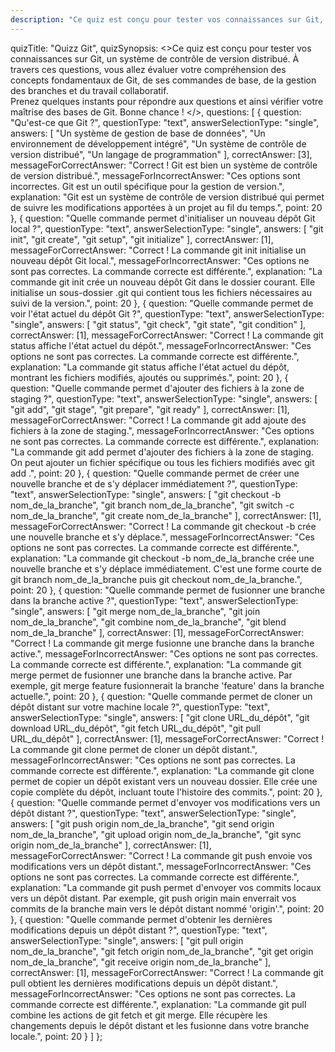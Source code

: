 ```yaml
---
description: "Ce quiz est conçu pour tester vos connaissances sur Git, un système de contrôle de version distribué. À travers ces questions, vous allez évaluer votre compréhension des concepts fondamentaux de Git, de ses commandes de base, de la gestion des branches et du travail collaboratif."
---
```

  quizTitle: "Quizz Git",
  quizSynopsis: <>Ce quiz est conçu pour tester vos connaissances sur Git, un système de contrôle de version distribué. À travers ces questions, vous allez évaluer votre compréhension des concepts fondamentaux de Git, de ses commandes de base, de la gestion des branches et du travail collaboratif.
    <br />
    Prenez quelques instants pour répondre aux questions et ainsi vérifier votre maîtrise des bases de Git. Bonne chance !
  </>,
  questions: [
    {
      question: "Qu'est-ce que Git ?",
      questionType: "text",
      answerSelectionType: "single",
      answers: [
        "Un système de gestion de base de données",
        "Un environnement de développement intégré",
        "Un système de contrôle de version distribué",
        "Un langage de programmation"
      ],
      correctAnswer: [3],
      messageForCorrectAnswer: "Correct ! Git est bien un système de contrôle de version distribué.",
      messageForIncorrectAnswer: "Ces options sont incorrectes. Git est un outil spécifique pour la gestion de version.",
      explanation: "Git est un système de contrôle de version distribué qui permet de suivre les modifications apportées à un projet au fil du temps.",
      point: 20
    },
    {
      question: "Quelle commande permet d'initialiser un nouveau dépôt Git local ?",
      questionType: "text",
      answerSelectionType: "single",
      answers: [
        "git init",
        "git create",
        "git setup",
        "git initialize"
      ],
      correctAnswer: [1],
      messageForCorrectAnswer: "Correct ! La commande git init initialise un nouveau dépôt Git local.",
      messageForIncorrectAnswer: "Ces options ne sont pas correctes. La commande correcte est différente.",
      explanation: "La commande git init crée un nouveau dépôt Git dans le dossier courant. Elle initialise un sous-dossier .git qui contient tous les fichiers nécessaires au suivi de la version.",
      point: 20
    },
    {
      question: "Quelle commande permet de voir l'état actuel du dépôt Git ?",
      questionType: "text",
      answerSelectionType: "single",
      answers: [
        "git status",
        "git check",
        "git state",
        "git condition"
      ],
      correctAnswer: [1],
      messageForCorrectAnswer: "Correct ! La commande git status affiche l'état actuel du dépôt.",
      messageForIncorrectAnswer: "Ces options ne sont pas correctes. La commande correcte est différente.",
      explanation: "La commande git status affiche l'état actuel du dépôt, montrant les fichiers modifiés, ajoutés ou supprimés.",
      point: 20
    },
    {
      question: "Quelle commande permet d'ajouter des fichiers à la zone de staging ?",
      questionType: "text",
      answerSelectionType: "single",
      answers: [
        "git add",
        "git stage",
        "git prepare",
        "git ready"
      ],
      correctAnswer: [1],
      messageForCorrectAnswer: "Correct ! La commande git add ajoute des fichiers à la zone de staging.",
      messageForIncorrectAnswer: "Ces options ne sont pas correctes. La commande correcte est différente.",
      explanation: "La commande git add permet d'ajouter des fichiers à la zone de staging. On peut ajouter un fichier spécifique ou tous les fichiers modifiés avec git add .",
      point: 20
    },
    {
      question: "Quelle commande permet de créer une nouvelle branche et de s'y déplacer immédiatement ?",
      questionType: "text",
      answerSelectionType: "single",
      answers: [
        "git checkout -b nom_de_la_branche",
        "git branch nom_de_la_branche",
        "git switch -c nom_de_la_branche",
        "git create nom_de_la_branche"
      ],
      correctAnswer: [1],
      messageForCorrectAnswer: "Correct ! La commande git checkout -b crée une nouvelle branche et s'y déplace.",
      messageForIncorrectAnswer: "Ces options ne sont pas correctes. La commande correcte est différente.",
      explanation: "La commande git checkout -b nom_de_la_branche crée une nouvelle branche et s'y déplace immédiatement. C'est une forme courte de git branch nom_de_la_branche puis git checkout nom_de_la_branche.",
      point: 20
    },
    {
      question: "Quelle commande permet de fusionner une branche dans la branche active ?",
      questionType: "text",
      answerSelectionType: "single",
      answers: [
        "git merge nom_de_la_branche",
        "git join nom_de_la_branche",
        "git combine nom_de_la_branche",
        "git blend nom_de_la_branche"
      ],
      correctAnswer: [1],
      messageForCorrectAnswer: "Correct ! La commande git merge fusionne une branche dans la branche active.",
      messageForIncorrectAnswer: "Ces options ne sont pas correctes. La commande correcte est différente.",
      explanation: "La commande git merge permet de fusionner une branche dans la branche active. Par exemple, git merge feature fusionnerait la branche 'feature' dans la branche actuelle.",
      point: 20
    },
    {
      question: "Quelle commande permet de cloner un dépôt distant sur votre machine locale ?",
      questionType: "text",
      answerSelectionType: "single",
      answers: [
        "git clone URL_du_dépôt",
        "git download URL_du_dépôt",
        "git fetch URL_du_dépôt",
        "git pull URL_du_dépôt"
      ],
      correctAnswer: [1],
      messageForCorrectAnswer: "Correct ! La commande git clone permet de cloner un dépôt distant.",
      messageForIncorrectAnswer: "Ces options ne sont pas correctes. La commande correcte est différente.",
      explanation: "La commande git clone permet de copier un dépôt existant vers un nouveau dossier. Elle crée une copie complète du dépôt, incluant toute l'histoire des commits.",
      point: 20
    },
    {
      question: "Quelle commande permet d'envoyer vos modifications vers un dépôt distant ?",
      questionType: "text",
      answerSelectionType: "single",
      answers: [
        "git push origin nom_de_la_branche",
        "git send origin nom_de_la_branche",
        "git upload origin nom_de_la_branche",
        "git sync origin nom_de_la_branche"
      ],
      correctAnswer: [1],
      messageForCorrectAnswer: "Correct ! La commande git push envoie vos modifications vers un dépôt distant.",
      messageForIncorrectAnswer: "Ces options ne sont pas correctes. La commande correcte est différente.",
      explanation: "La commande git push permet d'envoyer vos commits locaux vers un dépôt distant. Par exemple, git push origin main enverrait vos commits de la branche main vers le dépôt distant nommé 'origin'.",
      point: 20
    },
    {
      question: "Quelle commande permet d'obtenir les dernières modifications depuis un dépôt distant ?",
      questionType: "text",
      answerSelectionType: "single",
      answers: [
        "git pull origin nom_de_la_branche",
        "git fetch origin nom_de_la_branche",
        "git get origin nom_de_la_branche",
        "git receive origin nom_de_la_branche"
      ],
      correctAnswer: [1],
      messageForCorrectAnswer: "Correct ! La commande git pull obtient les dernières modifications depuis un dépôt distant.",
      messageForIncorrectAnswer: "Ces options ne sont pas correctes. La commande correcte est différente.",
      explanation: "La commande git pull combine les actions de git fetch et git merge. Elle récupère les changements depuis le dépôt distant et les fusionne dans votre branche locale.",
      point: 20
    }
  ]
};

<Quizz quizData={quiz} />



